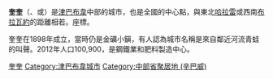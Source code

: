 {{Infobox Settlement
|official_name          = 奎奎
|other_name             = Kwekwe
|native_name            =  
|nickname               = 
|settlement_type        = 城市
|motto                  =
|image_skyline          = Kwekwe 22032005.jpg
|imagesize              = 
|image_caption          = 奎奎  (2005)
|image_flag             = 
|flag_size              =
|image_seal             = 
|seal_size              = 
|image_shield           = 
|shield_size            =
|image_blank_emblem     =
|blank_emblem_type      =
|blank_emblem_size      =
|image_map              = 
|mapsize                = 
|map_caption            = 
|image_map1             = 
|mapsize1               = 
|map_caption1           = 
|image_dot_map          =
|pushpin_map            = 
|pushpin_label_position = 
|pushpin_map_caption    =
|pushpin_mapsize        = 
|subdivision_type       = 國家
|subdivision_name       = {{flagcountry|Zimbabwe}}
|subdivision_type1      = [[津巴布韋行政區劃|省]]
|subdivision_name1      = [[中部省_(津巴布韋)|中部省]]
|government_footnotes   =
|government_type        = 
|leader_title           = 市長
|leader_name            = Stefan Bonyongwa
|leader_title1          = Member of Parliament, MP
|leader_name1           = Masango Matambanadzo
|leader_title2          = 
|leader_name2           = 
|established_title      = 成立
|established_date       = 1898
|area_magnitude         = 
|unit_pref                = 
|area_footnotes           =
|area_total_km2           = 
|area_land_km2            = 
|area_water_km2           =
|area_urban_km2           =
|area_urban_sq_mi         =
|area_metro_km2           =
|population_as_of               = 2012
|population_footnotes           = 
|population_note                = 
|population_total               = 100,900
|population_density_km2         =
|population_density_sq_mi       =
|population_metro               =
|population_density_metro_km2   =
|population_density_metro_sq_mi =
|population_urban               =
|timezone = [[中非時間|CAT]] 
|utc_offset = +2
|timezone_DST = 
|utc_offset_DST =
|elevation_footnotes    =  
|elevation_m            = 1220
|elevation_ft           =
|postal_code_type       =  
|postal_code            =
|area_code              =
|website                = 
|footnotes              = 
}} 

'''奎奎'''（{{lang-en|Kwekwe}}、{{lang|en|Kwe Kwe}}或{{lang|en|Que Que}}）是[[津巴布韋|津巴布韋]]中部的城市，也是全國的中心點，與東北[[哈拉雷|哈拉雷]]或西南[[布拉瓦約|布拉瓦約]]的距離相若。座標{{Coord|18|55|S|29|49|E}}。

奎奎在1898年成立，當時仍是金礦小鎭，有人認為城市名稱是來自鄰近河流青蛙的叫聲。2012年人口100,900，是鋼鐵業和肥料製造中心。

{{辛巴威行政區劃}}

{{DEFAULTSORT:Kwekwe}}
[[Category:奎奎|]]
[[Category:津巴布韋城市|Category:津巴布韋城市]]
[[Category:中部省聚居地_(辛巴威)|Category:中部省聚居地 (辛巴威)]]